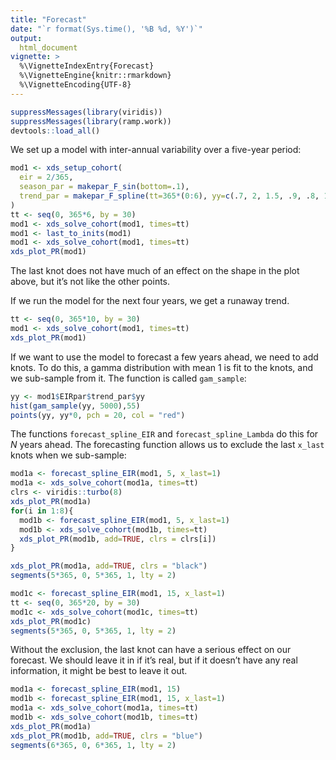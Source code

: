 ```yaml
---
title: "Forecast" 
date: "`r format(Sys.time(), '%B %d, %Y')`"
output:
  html_document 
vignette: >
  %\VignetteIndexEntry{Forecast}
  %\VignetteEngine{knitr::rmarkdown}
  %\VignetteEncoding{UTF-8}
---
```


```r
suppressMessages(library(viridis))
suppressMessages(library(ramp.work))
devtools::load_all()
```

We set up a model with inter-annual variability over a five-year period:

```r
mod1 <- xds_setup_cohort(
  eir = 2/365,
  season_par = makepar_F_sin(bottom=.1),
  trend_par = makepar_F_spline(tt=365*(0:6), yy=c(.7, 2, 1.5, .9, .8, 1.4, .1))
)
tt <- seq(0, 365*6, by = 30)
mod1 <- xds_solve_cohort(mod1, times=tt)
mod1 <- last_to_inits(mod1)
mod1 <- xds_solve_cohort(mod1, times=tt)
xds_plot_PR(mod1)
```

The last knot does not have much of an effect on the shape in the plot above, but it's not like the other points. 


If we run the model for the next four years, we get a runaway trend. 

```r
tt <- seq(0, 365*10, by = 30)
mod1 <- xds_solve_cohort(mod1, times=tt)
xds_plot_PR(mod1)
```



If we want to use the model to forecast a few years ahead, we need to add knots. To do this, a gamma distribution with mean 1 is fit to the knots, and we sub-sample from it. The function is called `gam_sample`:


```r
yy <- mod1$EIRpar$trend_par$yy
hist(gam_sample(yy, 5000),55)
points(yy, yy*0, pch = 20, col = "red")
```


The functions `forecast_spline_EIR` and `forecast_spline_Lambda` do this for $N$ years ahead. The forecasting function allows us to exclude the last `x_last` knots when we sub-sample: 

```r
mod1a <- forecast_spline_EIR(mod1, 5, x_last=1)
mod1a <- xds_solve_cohort(mod1a, times=tt)
clrs <- viridis::turbo(8)
xds_plot_PR(mod1a)
for(i in 1:8){
  mod1b <- forecast_spline_EIR(mod1, 5, x_last=1)
  mod1b <- xds_solve_cohort(mod1b, times=tt)
  xds_plot_PR(mod1b, add=TRUE, clrs = clrs[i])
}

xds_plot_PR(mod1a, add=TRUE, clrs = "black")
segments(5*365, 0, 5*365, 1, lty = 2)
```
```r
mod1c <- forecast_spline_EIR(mod1, 15, x_last=1)
tt <- seq(0, 365*20, by = 30)
mod1c <- xds_solve_cohort(mod1c, times=tt)
xds_plot_PR(mod1c)
segments(5*365, 0, 5*365, 1, lty = 2)
```

Without the exclusion, the last knot can have a serious effect on our forecast. We should leave it in if it's real, but if it doesn't have any real information, it might be best to leave it out. 

```r
mod1a <- forecast_spline_EIR(mod1, 15)
mod1b <- forecast_spline_EIR(mod1, 15, x_last=1)
mod1a <- xds_solve_cohort(mod1a, times=tt)
mod1b <- xds_solve_cohort(mod1b, times=tt)
xds_plot_PR(mod1a)
xds_plot_PR(mod1b, add=TRUE, clrs = "blue")
segments(6*365, 0, 6*365, 1, lty = 2)
```
